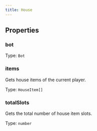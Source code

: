 ```yaml
---
title: House
---
```



## Properties
### bot




Type: `Bot`


### items <Badge text="Getter" size="small" />	


Gets house items of the current player.


Type: `HouseItem[]`


### totalSlots <Badge text="Getter" size="small" />	


Gets the total number of house item slots.


Type: `number`

